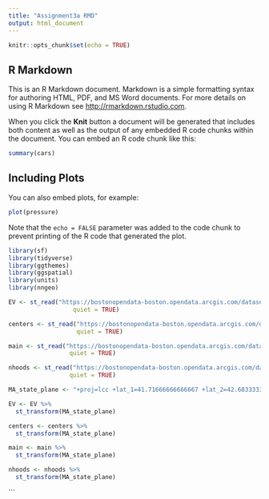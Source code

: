 ```yaml
---
title: "Assignment3a RMD"
output: html_document
---
```


```r
knitr::opts_chunk$set(echo = TRUE)
```

## R Markdown

This is an R Markdown document. Markdown is a simple formatting syntax for authoring HTML, PDF, and MS Word documents. For more details on using R Markdown see <http://rmarkdown.rstudio.com>.

When you click the **Knit** button a document will be generated that includes both content as well as the output of any embedded R code chunks within the document. You can embed an R code chunk like this:

```r
summary(cars)
```

## Including Plots

You can also embed plots, for example:

```r
plot(pressure)
```

Note that the `echo = FALSE` parameter was added to the code chunk to prevent printing of the R code that generated the plot.
```r
library(sf)
library(tidyverse)
library(ggthemes)
library(ggspatial)
library(units)
library(nngeo)
```
```r
EV <- st_read("https://bostonopendata-boston.opendata.arcgis.com/datasets/465e00f9632145a1ad645a27d27069b4_2.kml?outSR=%7B%22latestWkid%22%3A2249%2C%22wkid%22%3A102686%7D", 
                  quiet = TRUE) 

centers <- st_read("https://bostonopendata-boston.opendata.arcgis.com/datasets/acedd06b39854088b0f2fefccffebf84_0.kml?outSR=%7B%22latestWkid%22%3A3857%2C%22wkid%22%3A102100%7D", 
                   quiet = TRUE) 

main <- st_read("https://bostonopendata-boston.opendata.arcgis.com/datasets/440c7ec0178d4c8593aecef7ea96bb4d_0.kml?outSR=%7B%22latestWkid%22%3A2249%2C%22wkid%22%3A102686%7D", 
                 quiet = TRUE)

nhoods <- st_read("https://bostonopendata-boston.opendata.arcgis.com/datasets/3525b0ee6e6b427f9aab5d0a1d0a1a28_0.kml?outSR=%7B%22latestWkid%22%3A2249%2C%22wkid%22%3A102686%7D", 
                 quiet = TRUE) 

```

```r
MA_state_plane <- "+proj=lcc +lat_1=41.71666666666667 +lat_2=42.68333333333333 +lat_0=41 +lon_0=-71.5 +x_0=200000 +y_0=750000 +ellps=GRS80 +units=m +no_defs"

EV <- EV %>%
  st_transform(MA_state_plane)

centers <- centers %>%
  st_transform(MA_state_plane)

main <- main %>%
  st_transform(MA_state_plane)

nhoods <- nhoods %>%
  st_transform(MA_state_plane)
```

```

